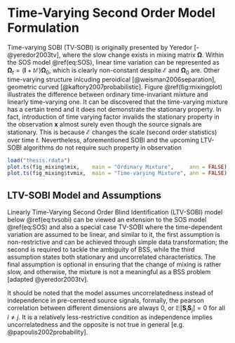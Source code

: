 # Time-Varying Second Order Model Formulation {#tvsobi}

Time-varying SOBI (TV-SOBI) is originally presented by Yeredor [-@yeredor2003tv], where the slow change exists in mixing matrix $\boldsymbol{\Omega}$. Within the SOS model \@ref(eq:SOS), linear time variation can be represented as $\boldsymbol\Omega_t = (\boldsymbol I + t \boldsymbol{\mathcal E})\boldsymbol\Omega_0$, which is clearly non-constant despite $\boldsymbol{\mathcal E}$ and $\boldsymbol\Omega_0$ are. Other time-varying structure inlcuding peroidical [@weisman2006separation], geometric curved [@kaftory2007probabilistic]. Figure \@ref(fig:mixingplot) illustrates the difference between ordinary time-invariant mixture and linearly time-varying one. It can be discovered that the time-varying mixture has a certain trend and it does not demonstrate the stationary property. In fact, introduction of time varying factor invalids the stationary property in the observation $\boldsymbol{x}$ almost surely even though the source signals are stationary. This is because $\boldsymbol{\mathcal E}$ changes the scale (second order statistics) over time $t$. Nevertheless, aforementioned SOBI and the upcoming LTV-SOBI algorithms do not require such property in observation

```r
load("thesis.rdata")
plot.ts(fig_mixing$mix,    main = "Ordinary Mixture",     ann = FALSE)
plot.ts(fig_mixing$tvmix,  main = "Time-varying Mixture", ann = FALSE)
```

## LTV-SOBI Model and Assumptions

Linearly Time-Varying Second Order Blind Identification (LTV-SOBI) model below \@ref(eq:tvsobi) can be viewed an extension to the SOS model \@ref(eq:SOS) and also a special case TV-SOBI where the time-dependent variation are assumed to be linear, and similar to it, the first assumption is non-restrictive and can be achieved through simple data transformation; the second is required to tackle the ambiguity of BSS, while the third assumption states both stationary and uncorrelated characteristics. The final assumption is optional in ensuring that the change of mixing is rather slow, and otherwise, the mixture is not a meaningful as a BSS problem [adapted @yeredor2003tv].

\begin{equation}
\begin{aligned} 
  \boldsymbol x_t =  ( \boldsymbol I + t \boldsymbol{\mathcal E})\boldsymbol \Omega_0 \boldsymbol  z_t
\\ (1)\ & \mathbb E( \boldsymbol z_t) = \boldsymbol 0 
\\ (2)\ & \mathbb E( \boldsymbol z_t \boldsymbol z_t') = \text{Cov}( \boldsymbol z_t) = \boldsymbol I
\\ (3)\ & \mathbb E( \boldsymbol z_t \boldsymbol z_{t+\tau}') = \boldsymbol\Lambda_\tau \text{ diagonal for all }
\tau = 1,2,\dots
\\ *(4)\ & \boldsymbol{\mathcal E} << \boldsymbol I 
\end{aligned}
(\#eq:tvsobi)
\end{equation}

It should be noted that the model assumes uncorrelatedness instead of independence in pre-centered source signals, formally, the pearson correlation between different dimensions are always 0, or $\mathbb E[\boldsymbol S_i \boldsymbol S_j] = 0$ for all $i\neq j$. It is a relatively less-restrictive condition as independence implies uncorrelatedness and the opposite is not true in general [e.g. @papoulis2002probability].